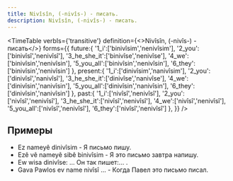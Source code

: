 ```yaml
---
title: Nivîsîn, (-nivîs-) - писать.
description: Nivîsîn, (-nivîs-) - писать.
---
```


<TimeTable
    verbIs={'transitive'}
    definition={<>Nivîsîn, (-nivîs-) - <Vt/> писать</>}
    forms={{
        future:{
            '1_i':['binivîsim','nenivîsim'],
            '2_you':['binivîsî','nenivîsî'],
            '3_he_she_it':['binivîse','nenivîse'],
            '4_we':['binivîsin','nenivîsin'],
            '5_you_all':['binivîsin','nenivîsin'],
            '6_they':['binivîsin','nenivîsin']
        },
        present:{
            '1_i':['dinivîsim','nanivîsim'],
            '2_you':['dinivîsî','nanivîsî'],
            '3_he_she_it':['dinivîse','nanivîse'],
            '4_we':['dinivîsin','nanivîsin'],
            '5_you_all':['dinivîsin','nanivîsin'],
            '6_they':['dinivîsin','nanivîsin']
        },
        past:{
            '1_i':['nivîsî','nenivîsî'],
            '2_you':['nivîsî','nenivîsî'],
            '3_he_she_it':['nivîsî','nenivîsî'],
            '4_we':['nivîsî','nenivîsî'],
            '5_you_all':['nivîsî','nenivîsî'],
            '6_they':['nivîsî','nenivîsî']
        },
    }}
/>

## Примеры

* Ez nameyê dinivîsim - Я письмо пишу.
* Ezê vê nameyê sibê binivîsim - Я это письмо завтра напишу.
* Ew wisa dinivîse: ... Он так пишет:... .
* Gava Pawlos ev name nivîsî ... - Когда Павел это письмо писал.
